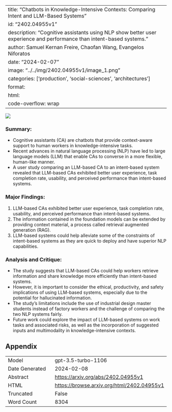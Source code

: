 
---
title: "Chatbots in Knowledge-Intensive Contexts: Comparing Intent and LLM-Based Systems"
id: "2402.04955v1"
description: "Cognitive assistants using NLP show better user experience and performance than intent-based systems."
author: Samuel Kernan Freire, Chaofan Wang, Evangelos Niforatos
date: "2024-02-07"
image: "../../img/2402.04955v1/image_1.png"
categories: ['production', 'social-sciences', 'architectures']
format:
  html:
    code-overflow: wrap
---

![](../../img/2402.04955v1/image_1.png)

### **Summary:**
- Cognitive assistants (CA) are chatbots that provide context-aware support to human workers in knowledge-intensive tasks.
- Recent advances in natural language processing (NLP) have led to large language models (LLM) that enable CAs to converse in a more flexible, human-like manner.
- A user study comparing an LLM-based CA to an intent-based system revealed that LLM-based CAs exhibited better user experience, task completion rate, usability, and perceived performance than intent-based systems.

### Major Findings:
1. LLM-based CAs exhibited better user experience, task completion rate, usability, and perceived performance than intent-based systems.
2. The information contained in the foundation models can be extended by providing context material, a process called retrieval augmented generation (RAG).
3. LLM-based systems could help alleviate some of the constraints of intent-based systems as they are quick to deploy and have superior NLP capabilities.

### Analysis and Critique:
- The study suggests that LLM-based CAs could help workers retrieve information and share knowledge more efficiently than intent-based systems.
- However, it is important to consider the ethical, productivity, and safety implications of using LLM-based systems, especially due to the potential for hallucinated information.
- The study's limitations include the use of industrial design master students instead of factory workers and the challenge of comparing the two NLP systems fairly.
- Future work could explore the impact of LLM-based systems on work tasks and associated risks, as well as the incorporation of suggested inputs and multimodality in knowledge-intensive contexts.

## Appendix

|          |          |
|----------|----------|
| Model     | gpt-3.5-turbo-1106       |
| Date Generated     | 2024-02-08       |
| Abstract | [https://arxiv.org/abs/2402.04955v1](https://arxiv.org/abs/2402.04955v1)        |
| HTML     | [https://browse.arxiv.org/html/2402.04955v1](https://browse.arxiv.org/html/2402.04955v1)       |
| Truncated       | False       |
| Word Count       | 8304       |